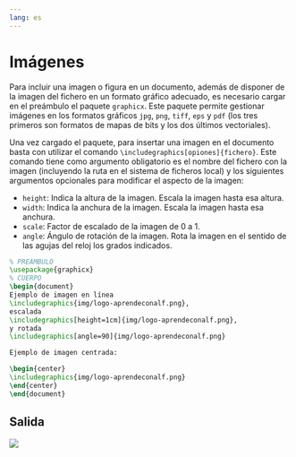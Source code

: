 ```yaml
---
lang: es
---
```


# Imágenes

Para incluir una imagen o figura en un documento, además de disponer de la imagen del fichero en un formato gráfico adecuado, es necesario cargar en el preámbulo el paquete `graphicx`. Este paquete permite gestionar imágenes en los formatos gráficos `jpg`, `png`, `tiff`, `eps` y `pdf` (los tres primeros son formatos de mapas de bits y los dos últimos vectoriales).

Una vez cargado el paquete, para insertar una imagen en el documento basta con utilizar el comando `\includegraphics[opiones]{fichero}`. Este comando tiene como argumento obligatorio es el nombre del fichero con la imagen (incluyendo la ruta en el sistema de ficheros local) y los siguientes argumentos opcionales para modificar el aspecto de la imagen:

- `height`: Indica la altura de la imagen. Escala la imagen hasta esa altura.
- `width`: Indica la anchura de la imagen. Escala la imagen hasta esa anchura.
- `scale`: Factor de escalado de la imagen de 0 a 1.
- `angle`: Ángulo de rotación de la imagen. Rota la imagen en el sentido de las agujas del reloj los grados indicados.

:::{#exm-imagenes}

```latex
% PREÁMBULO
\usepackage{graphicx}
% CUERPO
\begin{document}
Ejemplo de imagen en línea 
\includegraphics{img/logo-aprendeconalf.png}, 
escalada
\includegraphics[height=1cm]{img/logo-aprendeconalf.png},
y rotada
\includegraphics[angle=90]{img/logo-aprendeconalf.png}

Ejemplo de imagen centrada:

\begin{center}
\includegraphics{img/logo-aprendeconalf.png}
\end{center}
\end{document}
```

:::{.callout-note collapse="true" icon=false}
## Salida
![](img/imagenes/imganes.png)
:::
:::
